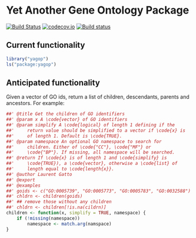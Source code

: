 # Yet Another Gene Ontology Package 

[![Build Status](https://travis-ci.org/lgatto/yagop.svg?branch=master)](https://travis-ci.org/lgatto/yagop) [![codecov.io](https://codecov.io/github/lgatto/yagop/coverage.svg?branch=master)](https://codecov.io/github/lgatto/yagop?branch=master) [![Build status](https://ci.appveyor.com/api/projects/status/0ivhd6kgn7op23wj/branch/master?svg=true)](https://ci.appveyor.com/project/lgatto/yagop)

## Current functionality

```r
library("yagop")
ls("package:yagop")
```

## Anticipated functionality

Given a vector of GO ids, return a list of children, descendants,
parents and ancestors. For example:


```r
##' @title Get the children of GO identifiers
##' @param x A \code{vector} of GO identifiers
##' @param simplify A \code{logical} of length 1 defining if the
##'     return value should be simplified to a vector if \code{x} is
##'     of length 1. Default is \code{TRUE}.
##' @param namespace An optional GO namespace to search for
##'     children. Either of \code{"CC"}, \code{"MF"} or
##'     \code{"BP"}. If missing, all namespace will be searched.
##' @return If \code{x} is of length 1 and \code{simplify} is
##'     \code{TRUE}), a \code{vector}, otherwise a \code{list} of
##'     length equal to \code{length{x}}.
##' @author Laurent Gatto
##' @export
##' @examples
##' goids <- c("GO:0005739", "GO:0005773", "GO:0005783", "GO:0032588")
##' chldrn <- children(goids)
##' ## remove those without any children
##' chldrn <- children[!is.na(cildrn)]
children <- function(x, simplify = TRUE, namespace) {
    if (!missing(namespace))
        namespace <- match.arg(namspace)
}

```
